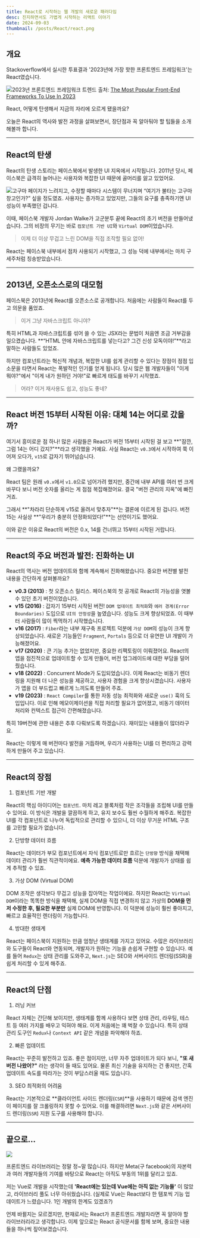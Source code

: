 ```yaml
---
title: React로 시작하는 웹 개발의 새로운 패러다임
desc: 진지하면서도 가볍게 시작하는 리액트 이야기
date: 2024-09-03
thumbnail: /posts/React/react.png
---
```


## 개요

Stackoverflow에서 실시한 투표결과 '2023년에 가장 핫한 프론트엔드 프레임워크'는 React였습니다. 

![2023년 프론트엔드 프레임워크 트렌드](/posts/React/02/1.png)
출처: [The Most Popular Front-End Frameworks To Use In 2023](https://www.boardinfinity.com/blog/the-most-popular-front-end-frameworks/#most-popular-front-end-frameworks-in-2023)

React, 어떻게 탄생해서 지금의 자리에 오르게 됐을까요? 

오늘은 React의 역사와 발전 과정을 살펴보면서, 장단점과 꼭 알아둬야 할 팁들을 소개해볼까 합니다.

---

## React의 탄생

React의 탄생 스토리는 페이스북에서 발생한 UI 지옥에서 시작됩니다. 
2011년 당시, 페이스북은 급격히 늘어나는 사용자와 복잡한 UI 때문에 골머리를 앓고 있었어요. 

![고구마](/posts/React/02/2.png) 
페이지가 느려지고, 수정할 때마다 시스템이 무너지며 “여기가 불타는 고구마 창고인가?” 싶을 정도였죠. 
사용자는 증가하고 있었지만, 그들의 요구를 충족하기엔 UI 성능이 부족했던 겁니다.

이때, 페이스북 개발자 Jordan Walke가 고군분투 끝에 React의 초기 버전을 만들어냈습니다. 
그의 비장의 무기는 바로 `컴포넌트 기반 UI`와 `Virtual DOM`이었습니다.

> 이제 더 이상 무겁고 느린 DOM을 직접 조작할 필요 없어!

React는 페이스북 내부에서 점차 사용되기 시작했고, 그 성능 덕에 내부에서는 마치 구세주처럼 칭송받았습니다.

---

## 2013년, 오픈소스로의 대모험

페이스북은 2013년에 React를 오픈소스로 공개합니다. 
처음에는 사람들이 React를 두고 의문을 품었죠.
> 이거 그냥 자바스크립트 아니야?

특히 HTML과 자바스크립트를 섞어 쓸 수 있는 JSX라는 문법이 처음엔 조금 거부감을 일으켰습니다. 
**“HTML 안에 자바스크립트를 넣는다고? 그건 신성 모독이야!”**라고 말하는 사람들도 있었죠.

하지만 컴포넌트라는 혁신적 개념과, 복잡한 UI를 쉽게 관리할 수 있다는 장점이 점점 입소문을 타면서 React는 폭발적인 인기를 얻게 됩니다. 
당시 많은 웹 개발자들이 "이게 뭐야?"에서 "이게 내가 원하던 거야!"로 빠르게 태도를 바꾸기 시작했죠. 

> 어라? 이거 재사용도 쉽고, 성능도 좋네?

---

## React 버전 15부터 시작된 이유: 대체 14는 어디로 갔을까?

여기서 흥미로운 점 하나! 많은 사람들은 React가 버전 15부터 시작된 걸 보고 **"잠깐, 그럼 14는 어디 갔지?"**라고 생각했을 거예요. 
사실 React는 `v0.3`에서 시작하여 쭉 이어져 오다가, `v15`로 갑자기 뛰어넘습니다. 

왜 그랬을까요?

React 팀은 원래 `v0.x`에서 `v1.0`으로 넘어가려 했지만, 중간에 내부 API를 여러 번 크게 바꾸다 보니 버전 숫자를 올리는 게 점점 복잡해졌어요. 
결국 "버전 관리의 지옥"에 빠진 거죠. 

그래서 **"차라리 단순하게 v15로 올려서 맞추자"**는 결론에 이르게 된 겁니다. 
버전 15는 사실상 **"우리가 충분히 안정화되었다!"**는 선언이기도 했어요. 

이와 같은 이유로 React의 버전은 0.x, 14를 건너뛰고 15부터 시작된 거랍니다.

---

## React의 주요 버전과 발전: 진화하는 UI

React의 역사는 버전 업데이트와 함께 계속해서 진화해왔습니다. 중요한 버전별 발전 내용을 간단하게 살펴볼까요?

- **v0.3 (2013)** : 첫 오픈소스 릴리스. 페이스북의 첫 공개로 React의 가능성을 엿볼 수 있던 초기 버전이었습니다.
- **v15 (2016)** : 갑자기 15부터 시작된 버전! `DOM 업데이트 최적화`와 `에러 경계(Error Boundaries)` 도입으로 `UI의 안정성`을 높였습니다. 성능도 크게 향상되었죠. 이 때부터 사람들이 많이 찍먹하기 시작했습니다.
- **v16 (2017)** : `Fiber`라는 내부 재구축 프로젝트 덕분에 `가상 DOM`의 성능이 크게 향상되었습니다. 새로운 기능들인 `Fragment`, `Portals` 등으로 더 유연한 UI 개발이 가능해졌어요.
- **v17 (2020)** : 큰 기능 추가는 없었지만, 중요한 리팩토링이 이뤄졌어요. React의 앱을 점진적으로 업데이트할 수 있게 만들어, 버전 업그레이드에 대한 부담을 덜어줬습니다.
- **v18 (2022)** : Concurrent Mode가 도입되었습니다. 이제 React는 비동기 렌더링을 지원해 더 나은 성능을 제공하고, 사용자 경험을 크게 향상시켰습니다. 사용자가 앱을 더 부드럽고 빠르게 느끼도록 만들어 주죠.
- **v19 (2023)** : `React Compiler`를 통한 자동 성능 최적화와 새로운 `use()` 훅의 도입입니다. 이로 인해 메모이제이션을 직접 처리할 필요가 없어졌고, 비동기 데이터 처리와 컨텍스트 접근이 간편해졌습니다​.

특히 19버전에 관한 내용은 추후 다뤄보도록 하겠습니다. 재미있는 내용들이 많더라구요.

React는 이렇게 매 버전마다 발전을 거듭하며, 우리가 사용하는 UI를 더 편리하고 강력하게 만들어 주고 있습니다.

---

## React의 장점

1. 컴포넌트 기반 개발

React의 핵심 아이디어는 `컴포넌트`. 마치 레고 블록처럼 작은 조각들을 조립해 UI를 만들 수 있어요. 이 방식은 개발을 깔끔하게 하고, 유지 보수도 훨씬 수월하게 해주죠. 복잡한 UI를 각 컴포넌트로 나누어 독립적으로 관리할 수 있으니, 더 이상 무거운 HTML 구조를 고민할 필요가 없습니다.

2. 단방향 데이터 흐름

React는 데이터가 부모 컴포넌트에서 자식 컴포넌트로만 흐르는 `단방향` 방식을 채택해 데이터 관리가 훨씬 직관적이에요. **예측 가능한 데이터 흐름** 덕분에 개발자가 상태를 쉽게 추적할 수 있죠.

3. 가상 DOM (Virtual DOM)

DOM 조작은 생각보다 무겁고 성능을 잡아먹는 작업이에요. 하지만 React는 `Virtual DOM`이라는 똑똑한 방식을 채택해, 실제 DOM을 직접 변경하지 않고 가상의 **DOM을 먼저 수정한 후, 필요한 부분만** 실제 DOM에 반영합니다. 이 덕분에 성능이 훨씬 좋아지고, 빠르고 효율적인 렌더링이 가능합니다.

4. 방대한 생태계

React는 페이스북이 지원하는 만큼 엄청난 생태계를 가지고 있어요. 수많은 라이브러리와 도구들이 React와 연동되며, 개발자가 원하는 기능을 손쉽게 구현할 수 있습니다. 예를 들어 `Redux`는 상태 관리를 도와주고, `Next.js`는 SEO와 서버사이드 렌더링(SSR)을 쉽게 처리할 수 있게 해주죠.

---

## React의 단점

1. 러닝 커브

React 자체는 간단해 보이지만, 생태계를 함께 사용하다 보면 상태 관리, 라우팅, 테스트 등 여러 가지를 배우고 익혀야 해요. 이게 처음에는 꽤 벅찰 수 있습니다. 특히 상태 관리 도구인 `Redux`나 `Context API` 같은 개념을 파악해야 하죠.

2. 빠른 업데이트

React는 꾸준히 발전하고 있죠. 좋은 점이지만, 너무 자주 업데이트가 되다 보니, **"또 새 버전 나왔어?"** 라는 생각이 들 때도 있어요. 물론 최신 기술을 유지하는 건 좋지만, 간혹 업데이트 속도를 따라가는 것이 부담스러울 때도 있습니다.

3. SEO 최적화의 어려움

React는 기본적으로 **클라이언트 사이드 렌더링(`CSR`)**을 사용하기 때문에 검색 엔진이 페이지를 잘 크롤링하지 못할 수 있어요. 이를 해결하려면 `Next.js`와 같은 서버사이드 렌더링(`SSR`) 지원 도구를 사용해야 합니다.

---

## 끝으로...

![](/posts/React/02/3.png)

프론트엔드 라이브러리는 정말 정~말 많습니다. 하지만 Meta(구 facebook)의 자본력과 여러 개발자들의 기여를 바탕으로 React는 아직도 부동의 1위를 달리고 있죠.

저는 Vue로 개발을 시작했는데 **'React에는 있는데 Vue에는 아직 없는 기능들'** 이 많았고, 라이브러리 풀도 너무 아쉬웠습니다. 
(실제로 Vue는 React보다 한 템포씩 기능 업데이트가 느렸습니다. 1인 개발의 한계도 있겠죠?)

언제 바뀔지는 모르겠지만, 현재로서는 React가 프론트엔드 개발자라면 꼭 알아야 할 라이브러리라고 생각합니다. 이제 앞으로는 React 공식문서를 함께 보며, 중요한 내용들을 하나씩 짚어보겠습니다.